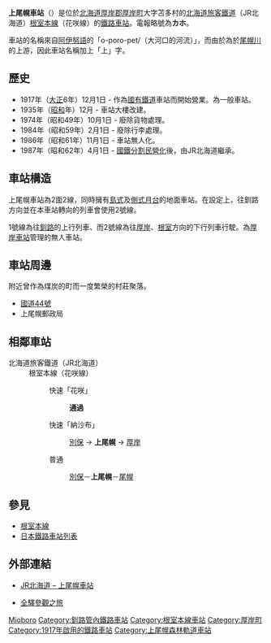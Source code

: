 {{noteTA
|T=zh-tw:上尾幌車站;zh-hk:上尾幌站;
|1=zh-tw:上尾幌車站;zh-hk:上尾幌站;
|2=zh-tw:別保車站;zh-hk:別保站;
|3=zh-tw:尾幌車站;zh-hk:尾幌站;
|4=zh-tw:厚岸車站;zh-hk:厚岸站;
}}
{{日本車站資訊
|公司色 = #2cb431
|文字色 = 
|站名 = 上尾幌車站
|圖片 = JR Kamioboro sta 001.jpg
|pxl = 240px
|圖片說明 = 站房
|日文原名 = 上尾幌
|平假名 = かみおぼろ
|羅馬拼音 = Kami-Oboro
|副站名 = 
|前一站 = [[別保車站|別保]]
|前一站距離 = 14.7
|後一站距離 = 9.2
|後一站 = [[尾幌車站|尾幌]]
|電報略號 = カホ
|車站編號 = 
|停站路線數 = 
|所屬公司 = [[File:JR_logo_(hokkaido).svg|23px]][[北海道旅客鐵道|北海道旅客鐵道]]（JR北海道）
|所屬路線 = [[根室本線|根室本線]]（花咲線）
|距離 = 331.7
|起點站 = [[瀧川車站|瀧川]]
|所在地 = [[北海道|北海道]][[厚岸郡|厚岸郡]][[厚岸町|厚岸町]]大字苫多村
|車站構造 = 地面車站
|月台配置 = 2面2線
|啟用年月日 = 1917年（[[大正|大正]]6年）12月1日
|廢站年月日 = 
|乘客人數 = 13
|上下車人次 = 
|統計年度 = 2012年
|轉車 = 
|備註 = 無人車站
|全寬備註 = 
}}

'''上尾幌車站'''（{{jpn|j=上尾幌駅|hg=かみおぼろえき|rm=Kami-oboro eki|f=y}}）是位於[[北海道|北海道]][[厚岸郡|厚岸郡]][[厚岸町|厚岸町]]大字苫多村的[[北海道旅客鐵道|北海道旅客鐵道]]（JR北海道）[[根室本線|根室本線]]（花咲線）的[[鐵路車站|鐵路車站]]。電報略號為'''カホ'''。

車站的名稱來自[[阿伊努語|阿伊努語]]的「o-poro-pet/{{lang|ja|オ・ポロ・ペッ}}（大河口的河流）」，而由於為於[[尾幌川|尾幌川]]的上游，因此車站名稱加上「上」字。

== 歷史 ==
* 1917年（[[大正|大正]]6年）12月1日 - 作為[[日本國有鐵道|國有鐵道]]車站而開始營業。為一般車站。
* 1935年（[[昭和|昭和]]年）12月 - 車站大樓改建。
* 1974年（昭和49年）10月1日 - 廢除貨物處理。
* 1984年（昭和59年）2月1日 - 廢除行李處理。
* 1986年（昭和61年）11月1日 - 車站無人化。
* 1987年（昭和62年）4月1日 - [[國鐵分割民營化|國鐵分割民營化]]後，由JR北海道繼承。

== 車站構造 ==
上尾幌車站為2面2線，同時擁有[[島式月台|島式]]及[[側式月台|側式月台]]的地面車站。在設定上，往釧路方向並在本車站轉向的列車會使用2號線。

1號線為往[[釧路車站|釧路]]的上行列車、而2號線為往[[厚岸車站|厚岸]]、[[根室車站|根室]]方向的下行列車行駛。為[[厚岸車站|厚岸車站]]管理的無人車站。

== 車站周邊 ==
附近曾作為煤炭的町而一度繁榮的村莊聚落。
* [[國道44號|國道44號]]
* 上尾幌郵政局

== 相鄰車站 ==
; 北海道旅客鐵道（JR北海道）
: 根室本線（花咲線）
:: 快速「花咲」
::: '''通過'''
:: 快速「納沙布」
::: [[別保站|別保]] → '''上尾幌''' → [[厚岸站|厚岸]]
:: 普通
::: [[別保站|別保]]－'''上尾幌'''－[[尾幌站|尾幌]]

== 參見 ==
* [[根室本線|根室本線]]
* [[日本鐵路車站列表|日本鐵路車站列表]]

== 外部連結 ==
* {{ja}}[http://www.jrhokkaido.co.jp/network/station/station.html#4430 JR北海道 – 上尾幌車站]{{Wayback|url=http://www.jrhokkaido.co.jp/network/station/station.html#4430 |date=20190202042725 }}
* {{ja}}[http://www.tsuchibuta.com/jr-hokkaido/nemuroline/52kamioboro/52kamioboro.htm 全驛參觀之旅] {{Wayback|url=http://www.tsuchibuta.com/jr-hokkaido/nemuroline/52kamioboro/52kamioboro.htm |date=20160304221732 }}

{{根室本線3}}
{{DEFAULTSORT:Kami-Oboro}}
[[Category:日本鐵路車站_Ka|Mioboro]]
[[Category:釧路管內鐵路車站|Category:釧路管內鐵路車站]]
[[Category:根室本線車站|Category:根室本線車站]]
[[Category:厚岸町|Category:厚岸町]]
[[Category:1917年啟用的鐵路車站|Category:1917年啟用的鐵路車站]]
[[Category:上尾幌森林軌道車站|Category:上尾幌森林軌道車站]]